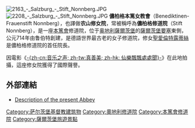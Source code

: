 {{Coord|47.7961111111|N|13.0516666667|E|source:dewiki_region:AT-5_type:landmark|format=dms|display=title}}
[[File:2163_-_Salzburg_-_Stift_Nonnberg.JPG|thumb]]
[[File:2208_-_Salzburg_-_Stift_Nonnberg.JPG|thumb]]
{{noteTA
|1=zh-cn:音乐之声; zh-tw:真善美; zh-hk: 仙樂飄飄處處聞;
}}
'''儂柏格本篤女教會'''（Benediktinen-Frauenstift Nonnberg），也譯做'''农山修女院'''，常被稱呼為'''儂柏格修道院'''（Stift Nonnberg），是一座[[本篤會|本篤會]]修道院，位于[[奥地利|奥地利]][[薩爾茨堡|薩爾茨堡]]的[[薩爾茨堡要塞|薩爾茨堡要塞]]東側，公元714年由鲁伯特創建，是德語世界最古老的女子修道院，修女[[聖愛倫特露蒂絲|聖愛倫特露蒂絲]]是儂柏格修道院的首任院長。

因電影《[[音樂之聲|-{zh-cn:音乐之声; zh-tw:真善美; zh-hk: 仙樂飄飄處處聞}-]]》在此地拍攝，這座修女院獲得了國際聲譽。

==外部連結 ==
*[https://web.archive.org/web/20071007033416/http://www.salzburg-rundgang.at/de_kloster-nonnberg.html Description of the present Abbey]

{{Authority control}}
[[Category:萨尔茨堡基督教建筑物|Category:萨尔茨堡基督教建筑物]]
[[Category:奧地利修道院|Category:奧地利修道院]]
[[Category:本篤會修道院|Category:本篤會修道院]]
[[Category:薩爾茨堡旅遊景點|Category:薩爾茨堡旅遊景點]]